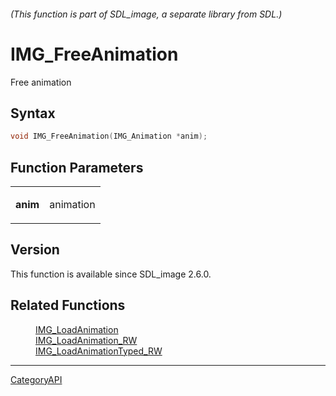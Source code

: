 ====== (This function is part of SDL_image, a separate library from SDL.) ======
= IMG_FreeAnimation =

Free animation 

== Syntax ==

<syntaxhighlight lang='c'>
void IMG_FreeAnimation(IMG_Animation *anim);
</syntaxhighlight>

== Function Parameters ==

{|
|'''anim'''
|animation
|}

== Version ==

This function is available since SDL_image 2.6.0.

== Related Functions ==

:[[IMG_LoadAnimation]]
:[[IMG_LoadAnimation_RW]]
:[[IMG_LoadAnimationTyped_RW]]

----
[[CategoryAPI]]


